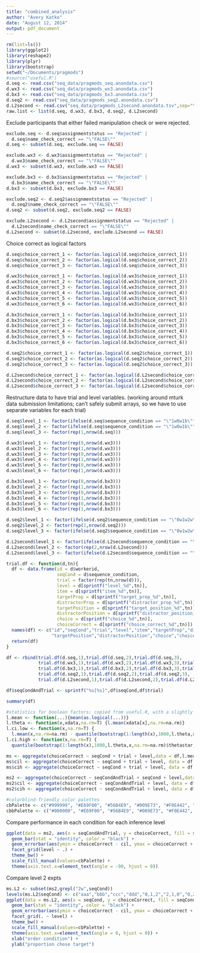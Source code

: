 ```yaml
---
title: "combined_analysis"
author: "Avery Katko"
date: "August 12, 2014"
output: pdf_document
---
```


```r
rm(list=ls())
library(ggplot2)
library(reshape2)
library(plyr)
library(bootstrap)
setwd("~/Documents/pragmods")
#source("useful.R")
d.seq <- read.csv("seq_data/pragmods_seq.anondata.csv")
d.wx3 <- read.csv("seq_data/pragmods_wx3.anondata.csv")
d.bx3 <- read.csv("seq_data/pragmods_bx3.anondata.csv")
d.seq2 <- read.csv("seq_data/pragmods_seq2.anondata.csv")
d.L2second <- read.csv("seq_data/pragmods_L2second.anondata.tsv",sep="\t")
raw.list <- list(d.seq, d.wx3, d.bx3, d.seq2, d.L2second)
```

Exclude participants that either failed manipulation check or were rejected.

```r
exclude.seq <- d.seq$assignmentstatus == "Rejected" |
  d.seq$name_check_correct == "\"FALSE\""
d.seq <- subset(d.seq, exclude.seq == FALSE)

exclude.wx3 <- d.wx3$assignmentstatus == "Rejected" |
  d.wx3$name_check_correct == "\"FALSE\""
d.wx3 <- subset(d.wx3, exclude.wx3 == FALSE)

exclude.bx3 <- d.bx3$assignmentstatus == "Rejected" |
  d.bx3$name_check_correct == "\"FALSE\""
d.bx3 <- subset(d.bx3, exclude.bx3 == FALSE)

exclude.seq2 <- d.seq2$assignmentstatus == "Rejected" |
  d.seq2$name_check_correct == "\"FALSE\""
d.seq2 <- subset(d.seq2, exclude.seq2 == FALSE)

exclude.L2second <- d.L2second$assignmentstatus == "Rejected" |
  d.L2second$name_check_correct == "\"FALSE\""
d.L2second <- subset(d.L2second, exclude.L2second == FALSE)
```

Choice correct as logical factors

```r
d.seq$choice_correct_1 <- factor(as.logical(d.seq$choice_correct_1))
d.seq$choice_correct_2 <- factor(as.logical(d.seq$choice_correct_2))
d.seq$choice_correct_3 <- factor(as.logical(d.seq$choice_correct_3))

d.wx3$choice_correct_1 <- factor(as.logical(d.wx3$choice_correct_1))
d.wx3$choice_correct_2 <- factor(as.logical(d.wx3$choice_correct_2))
d.wx3$choice_correct_3 <- factor(as.logical(d.wx3$choice_correct_3))
d.wx3$choice_correct_4 <- factor(as.logical(d.wx3$choice_correct_4))
d.wx3$choice_correct_5 <- factor(as.logical(d.wx3$choice_correct_5))
d.wx3$choice_correct_6 <- factor(as.logical(d.wx3$choice_correct_6))

d.bx3$choice_correct_1 <- factor(as.logical(d.bx3$choice_correct_1))
d.bx3$choice_correct_2 <- factor(as.logical(d.bx3$choice_correct_2))
d.bx3$choice_correct_3 <- factor(as.logical(d.bx3$choice_correct_3))
d.bx3$choice_correct_4 <- factor(as.logical(d.bx3$choice_correct_4))
d.bx3$choice_correct_5 <- factor(as.logical(d.bx3$choice_correct_5))
d.bx3$choice_correct_6 <- factor(as.logical(d.bx3$choice_correct_6))

d.seq2$choice_correct_1 <- factor(as.logical(d.seq2$choice_correct_1))
d.seq2$choice_correct_2 <- factor(as.logical(d.seq2$choice_correct_2))
d.seq2$choice_correct_3 <- factor(as.logical(d.seq2$choice_correct_3))

d.L2second$choice_correct_1 <- factor(as.logical(d.L2second$choice_correct_1))
d.L2second$choice_correct_2 <- factor(as.logical(d.L2second$choice_correct_2))
d.L2second$choice_correct_3 <- factor(as.logical(d.L2second$choice_correct_3))
```

Restructure data to have trial and level variables. (working around mturk data submission limitations; can't safely submit arrays, so we have to use separate variables for each trial)

```r
d.seq$level_1 <- factor(ifelse(d.seq$sequence_condition == "\"1w0w1b\"",1,0))
d.seq$level_2 <- factor(ifelse(d.seq$sequence_condition == "\"1w0w1b\"",0,1))
d.seq$level_3 <- factor(rep(1,nrow(d.seq)))

d.wx3$level_1 <- factor(rep(0,nrow(d.wx3)))
d.wx3$level_2 <- factor(rep(1,nrow(d.wx3)))
d.wx3$level_3 <- factor(rep(0,nrow(d.wx3)))
d.wx3$level_4 <- factor(rep(1,nrow(d.wx3)))
d.wx3$level_5 <- factor(rep(0,nrow(d.wx3)))
d.wx3$level_6 <- factor(rep(1,nrow(d.wx3)))

d.bx3$level_1 <- factor(rep(0,nrow(d.bx3)))
d.bx3$level_2 <- factor(rep(1,nrow(d.bx3)))
d.bx3$level_3 <- factor(rep(0,nrow(d.bx3)))
d.bx3$level_4 <- factor(rep(1,nrow(d.bx3)))
d.bx3$level_5 <- factor(rep(0,nrow(d.bx3)))
d.bx3$level_6 <- factor(rep(1,nrow(d.bx3)))

d.seq2$level_1 <- factor(ifelse(d.seq2$sequence_condition == "\"0w1w2w\"",0,2))
d.seq2$level_2 <- factor(rep(1,nrow(d.seq2)))
d.seq2$level_3 <- factor(ifelse(d.seq2$sequence_condition == "\"0w1w2w\"",2,0))

d.L2second$level_1 <- factor(ifelse(d.L2second$sequence_condition == "\"0w2w1w\"",0,1))
d.L2second$level_2 <- factor(rep(2,nrow(d.L2second)))
d.L2second$level_3 <- factor(ifelse(d.L2second$sequence_condition == "\"0w2w1w\"",1,0))

trial.df <- function(d,tn){
  df <- data.frame(id = d$workerid,
                   seqCond = d$sequence_condition,
                   trial = factor(rep(tn,nrow(d))),
                   level = d[sprintf("level_%d",tn)],
                   item = d[sprintf("item_%d",tn)],
                   targetProp = d[sprintf("target_prop_%d",tn)],
                   distractorProp = d[sprintf("distractor_prop_%d",tn)],
                   targetPosition = d[sprintf("target_position_%d",tn)],
                   distractorPosition = d[sprintf("distractor_position_%d",tn)],
                   choice = d[sprintf("choice_%d",tn)],
                   choiceCorrect = d[sprintf("choice_correct_%d",tn)])
  names(df) <- c("id","seqCond","trial","level","item","targetProp","distractorProp",
                 "targetPosition","distractorPosition","choice","choiceCorrect")
  return(df)
}

df <- rbind(trial.df(d.seq,1),trial.df(d.seq,2),trial.df(d.seq,3),
            trial.df(d.wx3,1),trial.df(d.wx3,2),trial.df(d.wx3,3),trial.df(d.wx3,4),trial.df(d.wx3,5),trial.df(d.wx3,6),
            trial.df(d.bx3,1),trial.df(d.bx3,2),trial.df(d.bx3,3),trial.df(d.bx3,4),trial.df(d.bx3,5),trial.df(d.bx3,6),
            trial.df(d.seq2,1),trial.df(d.seq2,2),trial.df(d.seq2,3),
            trial.df(d.L2second,1),trial.df(d.L2second,2),trial.df(d.L2second,3))

df$seqCondAndTrial <- sprintf("%s[%s]",df$seqCond,df$trial)

summary(df)
```

```r
#statistics for boolean factors; copied from useful.R, with a slightly different mean function to work with the choiceCorrect factor
l.mean <- function(...){mean(as.logical(...))}
l.theta <- function(x,xdata,na.rm=T) {l.mean(xdata[x],na.rm=na.rm)}
l.ci.low <- function(x,na.rm=T) {
  l.mean(x,na.rm=na.rm) - quantile(bootstrap(1:length(x),1000,l.theta,x,na.rm=na.rm)$thetastar,.025,na.rm=na.rm)}
l.ci.high <- function(x,na.rm=T) {
  quantile(bootstrap(1:length(x),1000,l.theta,x,na.rm=na.rm)$thetastar,.975,na.rm=na.rm) - l.mean(x,na.rm=na.rm)}

ms <- aggregate(choiceCorrect ~ seqCond + trial + level,data = df,l.mean)
ms$cil <- aggregate(choiceCorrect ~ seqCond + trial + level, data = df, l.ci.low)$choiceCorrect
ms$cih <- aggregate(choiceCorrect ~ seqCond + trial + level, data = df, l.ci.high)$choiceCorrect

ms2 <- aggregate(choiceCorrect ~ seqCondAndTrial + seqCond + level,data = df,l.mean)
ms2$cil <- aggregate(choiceCorrect ~ seqCondAndTrial + level, data = df, l.ci.low)$choiceCorrect
ms2$cih <- aggregate(choiceCorrect ~ seqCondAndTrial + level, data = df, l.ci.high)$choiceCorrect

#colorblind-friendly color palettes
cbPalette <- c("#999999", "#E69F00", "#56B4E9", "#009E73", "#F0E442", "#0072B2", "#D55E00", "#CC79A7")
cbbPalette <- c("#000000", "#E69F00", "#56B4E9", "#009E73", "#F0E442", "#0072B2", "#D55E00", "#CC79A7")
```

Compare performance in each condition for each inference level

```r
ggplot(data = ms2, aes(x = seqCondAndTrial, y = choiceCorrect, fill = seqCond)) +
  geom_bar(stat = "identity", color = "black") +
  geom_errorbar(aes(ymin = choiceCorrect - cil, ymax = choiceCorrect + cih), width = 0.2) +
  facet_grid(level ~ .) +
  theme_bw() +
  scale_fill_manual(values=cbPalette) +
  theme(axis.text.x=element_text(angle = -90, hjust = 0))
```

Compare level 2 expts

```r
ms.L2 <- subset(ms2,grepl("2w",seqCond))
levels(ms.L2$seqCond) <- c("aaa","bbb","ccc","ddd","0,1,2","2,1,0","0,2,1","1,2,0")
ggplot(data = ms.L2, aes(x = seqCond, y = choiceCorrect, fill = seqCond)) +
  geom_bar(stat = "identity", color = "black") +
  geom_errorbar(aes(ymin = choiceCorrect - cil, ymax = choiceCorrect + cih), width = 0.2) +
  facet_grid(. ~ level) +
  theme_bw() +
  scale_fill_manual(values=cbPalette) +
  theme(axis.text.x=element_text(angle = 0, hjust = 0)) +
  xlab("order condition") +
  ylab("proportion chose target")
```
